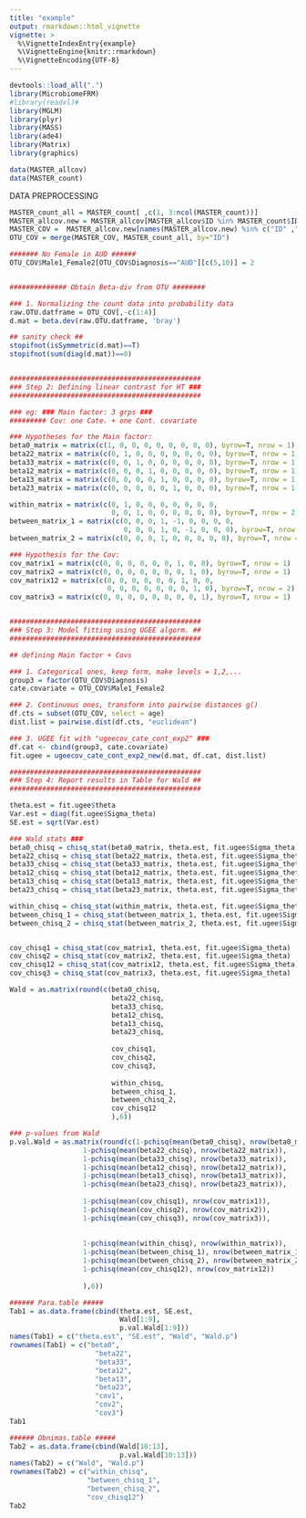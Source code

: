 ```yaml
---
title: "example"
output: rmarkdown::html_vignette
vignette: >
  %\VignetteIndexEntry{example}
  %\VignetteEngine{knitr::rmarkdown}
  %\VignetteEncoding{UTF-8}
---
```



```r
devtools::load_all(".")
library(MicrobiomeFRM)
#library(readxl)#
library(MGLM)
library(plyr)
library(MASS)
library(ade4)
library(Matrix)
library(graphics)
```

```r
data(MASTER_allcov)
data(MASTER_count)

```

############## DATA PREPROCESSING #############
```r
MASTER_count_all = MASTER_count[ ,c(1, 3:ncol(MASTER_count))]
MASTER_allcov.new = MASTER_allcov[MASTER_allcov$ID %in% MASTER_count$ID,]
MASTER_COV =  MASTER_allcov.new[names(MASTER_allcov.new) %in% c("ID" ,"Diagnosis" ,"age","Male1_Female2")]
OTU_COV = merge(MASTER_COV, MASTER_count_all, by="ID")
```

```r
####### No Female in AUD ######
OTU_COV$Male1_Female2[OTU_COV$Diagnosis=="AUD"][c(5,10)] = 2


############## Obtain Beta-div from OTU ########

### 1. Normalizing the count data into probability data
raw.OTU.datframe = OTU_COV[,-c(1:4)]
d.mat = beta.dev(raw.OTU.datframe, 'bray')

## sanity check ##
stopifnot(isSymmetric(d.mat)==T)
stopifnot(sum(diag(d.mat))==0)


###############################################
### Step 2: Defining linear contrast for HT ###
###############################################

### eg: ### Main factor: 3 grps ###
######### Cov: one Cate. + one Cont. covariate 

### Hypotheses for the Main factor:
beta0_matrix = matrix(c(1, 0, 0, 0, 0, 0, 0, 0, 0), byrow=T, nrow = 1)
beta22_matrix = matrix(c(0, 1, 0, 0, 0, 0, 0, 0, 0), byrow=T, nrow = 1)
beta33_matrix = matrix(c(0, 0, 1, 0, 0, 0, 0, 0, 0), byrow=T, nrow = 1)
beta12_matrix = matrix(c(0, 0, 0, 1, 0, 0, 0, 0, 0), byrow=T, nrow = 1)
beta13_matrix = matrix(c(0, 0, 0, 0, 1, 0, 0, 0, 0), byrow=T, nrow = 1)
beta23_matrix = matrix(c(0, 0, 0, 0, 0, 1, 0, 0, 0), byrow=T, nrow = 1)

within_matrix = matrix(c(0, 1, 0, 0, 0, 0, 0, 0, 0, 
                         0, 0, 1, 0, 0, 0, 0, 0, 0), byrow=T, nrow = 2)
between_matrix_1 = matrix(c(0, 0, 0, 1, -1, 0, 0, 0, 0,
                            0, 0, 0, 1, 0, -1, 0, 0, 0), byrow=T, nrow = 2)
between_matrix_2 = matrix(c(0, 0, 0, 1, 0, 0, 0, 0, 0), byrow=T, nrow = 1)

### Hypothesis for the Cov:
cov_matrix1 = matrix(c(0, 0, 0, 0, 0, 0, 1, 0, 0), byrow=T, nrow = 1)
cov_matrix2 = matrix(c(0, 0, 0, 0, 0, 0, 0, 1, 0), byrow=T, nrow = 1)
cov_matrix12 = matrix(c(0, 0, 0, 0, 0, 0, 1, 0, 0,
                        0, 0, 0, 0, 0, 0, 0, 1, 0), byrow=T, nrow = 2)
cov_matrix3 = matrix(c(0, 0, 0, 0, 0, 0, 0, 0, 1), byrow=T, nrow = 1)


###############################################
### Step 3: Model fitting using UGEE algorm. ##
###############################################

## defining Main factor + Covs

### 1. Categorical ones, keep form, make levels = 1,2,...
group3 = factor(OTU_COV$Diagnosis)
cate.covariate = OTU_COV$Male1_Female2

### 2. Continuous ones, transform into pairwise distances g()
df.cts = subset(OTU_COV, select = age)
dist.list = pairwise.dist(df.cts, "euclidean")
```

```r
### 3. UGEE fit with "ugeecov_cate_cont_exp2" ###
df.cat <- cbind(group3, cate.covariate)
fit.ugee = ugeecov_cate_cont_exp2_new(d.mat, df.cat, dist.list)

```

```r
###############################################
### Step 4: Report results in Table for Wald ##
###############################################

theta.est = fit.ugee$theta
Var.est = diag(fit.ugee$Sigma_theta)
SE.est = sqrt(Var.est)

### Wald stats ###
beta0_chisq = chisq_stat(beta0_matrix, theta.est, fit.ugee$Sigma_theta)
beta22_chisq = chisq_stat(beta22_matrix, theta.est, fit.ugee$Sigma_theta)
beta33_chisq = chisq_stat(beta33_matrix, theta.est, fit.ugee$Sigma_theta)
beta12_chisq = chisq_stat(beta12_matrix, theta.est, fit.ugee$Sigma_theta)
beta13_chisq = chisq_stat(beta13_matrix, theta.est, fit.ugee$Sigma_theta)
beta23_chisq = chisq_stat(beta23_matrix, theta.est, fit.ugee$Sigma_theta)

within_chisq = chisq_stat(within_matrix, theta.est, fit.ugee$Sigma_theta)
between_chisq_1 = chisq_stat(between_matrix_1, theta.est, fit.ugee$Sigma_theta)
between_chisq_2 = chisq_stat(between_matrix_2, theta.est, fit.ugee$Sigma_theta)


cov_chisq1 = chisq_stat(cov_matrix1, theta.est, fit.ugee$Sigma_theta)
cov_chisq2 = chisq_stat(cov_matrix2, theta.est, fit.ugee$Sigma_theta)
cov_chisq12 = chisq_stat(cov_matrix12, theta.est, fit.ugee$Sigma_theta)
cov_chisq3 = chisq_stat(cov_matrix3, theta.est, fit.ugee$Sigma_theta)

Wald = as.matrix(round(c(beta0_chisq,
                         beta22_chisq,
                         beta33_chisq,
                         beta12_chisq,
                         beta13_chisq,
                         beta23_chisq,
                         
                         cov_chisq1,
                         cov_chisq2,
                         cov_chisq3, 
                         
                         within_chisq,
                         between_chisq_1,
                         between_chisq_2,
                         cov_chisq12
                         ),6))

### p-values from Wald 
p.val.Wald = as.matrix(round(c(1-pchisq(mean(beta0_chisq), nrow(beta0_matrix)),
                  1-pchisq(mean(beta22_chisq), nrow(beta22_matrix)),
                  1-pchisq(mean(beta33_chisq), nrow(beta33_matrix)),
                  1-pchisq(mean(beta12_chisq), nrow(beta12_matrix)),
                  1-pchisq(mean(beta13_chisq), nrow(beta13_matrix)),
                  1-pchisq(mean(beta23_chisq), nrow(beta23_matrix)),
                  
                  1-pchisq(mean(cov_chisq1), nrow(cov_matrix1)),
                  1-pchisq(mean(cov_chisq2), nrow(cov_matrix2)),
                  1-pchisq(mean(cov_chisq3), nrow(cov_matrix3)),
                  
                  
                  1-pchisq(mean(within_chisq), nrow(within_matrix)),
                  1-pchisq(mean(between_chisq_1), nrow(between_matrix_1)),
                  1-pchisq(mean(between_chisq_2), nrow(between_matrix_2)),
                  1-pchisq(mean(cov_chisq12), nrow(cov_matrix12))
                  
                  ),6))

###### Para.table #####
Tab1 = as.data.frame(cbind(theta.est, SE.est, 
                           Wald[1:9], 
                           p.val.Wald[1:9]))
names(Tab1) = c("theta.est", "SE.est", "Wald", "Wald.p")
rownames(Tab1) = c("beta0",
                     "beta22",
                     "beta33",
                     "beta12",
                     "beta13",
                     "beta23",
                     "cov1",
                     "cov2",
                     "cov3")
Tab1

###### Obnimas.table #####
Tab2 = as.data.frame(cbind(Wald[10:13], 
                           p.val.Wald[10:13]))
names(Tab2) = c("Wald", "Wald.p")
rownames(Tab2) = c("within_chisq",
                   "between_chisq_1",
                   "between_chisq_2",
                   "cov_chisq12")
Tab2
```

